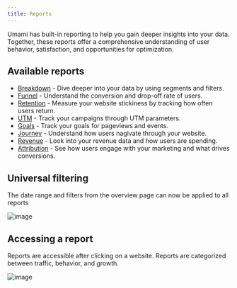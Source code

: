 ```yaml
---
title: Reports
---
```


Umami has built-in reporting to help you gain deeper insights into your data.
Together, these reports offer a comprehensive understanding of user behavior, satisfaction, and opportunities for optimization.

## Available reports

- [Breakdown](/docs/report-breakdown) - Dive deeper into your data by using segments and filters.
- [Funnel](/docs/report-funnel) - Understand the conversion and drop-off rate of users.
- [Retention](/docs/report-retention) - Measure your website stickiness by tracking how often users return.
- [UTM](/docs/report-utm) - Track your campaigns through UTM parameters.
- [Goals](/docs/report-goals) - Track your goals for pageviews and events.
- [Journey](/docs/report-journey) - Understand how users nagivate through your website.
- [Revenue](/docs/report-revenue) - Look into your revenue data and how users are spending.
- [Attribution](/docs/report-attribution) - See how users engage with your marketing and what drives conversions.

## Universal filtering

The date range and filters from the overview page can now be applied to all reports

![image](/images/docs/v3/filter-view.png)

## Accessing a report

Reports are accessible after clicking on a website. Reports are categorized between traffic, behavior, and growth.

![image](/images/docs/v3/website-navbar.png)

